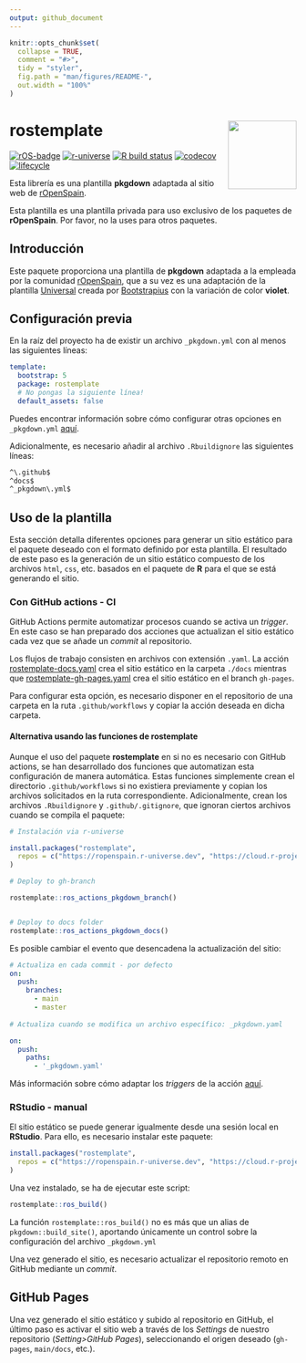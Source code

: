 ```yaml
---
output: github_document
---
```


<!-- README.md is generated from README.Rmd. Please edit that file -->

```r
knitr::opts_chunk$set(
  collapse = TRUE,
  comment = "#>",
  tidy = "styler",
  fig.path = "man/figures/README-",
  out.width = "100%"
)
```

# rostemplate <img src="man/figures/logo.png" align="right" width="120"/>

<!-- badges: start -->

[![rOS-badge](https://ropenspain.github.io/rostemplate/reference/figures/ropenspain-badge.svg)](https://ropenspain.es/)
[![r-universe](https://ropenspain.r-universe.dev/badges/rostemplate)](https://ropenspain.r-universe.dev/rostemplate)
[![R build
status](https://github.com/ropenspain/rostemplate/workflows/R-CMD-check/badge.svg)](https://github.com/ropenspain/rostemplate/actions)
[![codecov](https://codecov.io/gh/ropenspain/rostemplate/branch/main/graph/badge.svg)](https://app.codecov.io/gh/ropenspain/rostemplate)
[![lifecycle](https://lifecycle.r-lib.org/articles/figures/lifecycle-experimental.svg)](https://lifecycle.r-lib.org/articles/stages.html#experimental)

<!-- badges: end -->

Esta librería es una plantilla **pkgdown** adaptada al sitio web de
[rOpenSpain](https://ropenspain.es/).

Esta plantilla es una plantilla privada para uso exclusivo de los paquetes de
**rOpenSpain**. Por favor, no la uses para otros paquetes.

## Introducción

Este paquete proporciona una plantilla de **pkgdown** adaptada a la empleada por
la comunidad [rOpenSpain](https://ropenspain.es/), que a su vez es una
adaptación de la plantilla
[Universal](https://bootstrapious.com/p/universal-business-e-commerce-template)
creada por
[Bootstrapius](https://bootstrapious.com/p/universal-business-e-commerce-template)
con la variación de color **violet**.

## Configuración previa

En la raíz del proyecto ha de existir un archivo `_pkgdown.yml` con al menos las
siguientes líneas:

``` yaml
template:
  bootstrap: 5
  package: rostemplate
  # No pongas la siguiente línea!
  default_assets: false
```

Puedes encontrar información sobre cómo configurar otras opciones en
`_pkgdown.yml` [aquí](https://pkgdown.r-lib.org/articles/pkgdown.html).

Adicionalmente, es necesario añadir al archivo `.Rbuildignore` las siguientes
líneas:

``` default
^\.github$
^docs$
^_pkgdown\.yml$
```

## Uso de la plantilla

Esta sección detalla diferentes opciones para generar un sitio estático para el
paquete deseado con el formato definido por esta plantilla. El resultado de este
paso es la generación de un sitio estático compuesto de los archivos `html`,
`css`, etc. basados en el paquete de **R** para el que se está generando el
sitio.

### Con GitHub actions - CI

GitHub Actions permite automatizar procesos cuando se activa un *trigger*. En
este caso se han preparado dos acciones que actualizan el sitio estático cada
vez que se añade un *commit* al repositorio.

Los flujos de trabajo consisten en archivos con extensión `.yaml`. La acción
[rostemplate-docs.yaml](https://github.com/ropenspain/rostemplate/blob/main/inst/yaml/rostemplate-docs.yaml)
crea el sitio estático en la carpeta `./docs` mientras que
[rostemplate-gh-pages.yaml](https://github.com/ropenspain/rostemplate/blob/main/inst/yaml/rostemplate-gh-pages.yaml)
crea el sitio estático en el branch `gh-pages`.

Para configurar esta opción, es necesario disponer en el repositorio de una
carpeta en la ruta `.github/workflows` y copiar la acción deseada en dicha
carpeta.

#### Alternativa usando las funciones de rostemplate

Aunque el uso del paquete **rostemplate** en si no es necesario con GitHub
actions, se han desarrollado dos funciones que automatizan esta configuración de
manera automática. Estas funciones simplemente crean el directorio
`.github/workflows` si no existiera previamente y copian los archivos
solicitados en la ruta correspondiente. Adicionalmente, crean los archivos
`.Rbuildignore` y `.github/.gitignore`, que ignoran ciertos archivos cuando se
compila el paquete:

```r
# Instalación via r-universe

install.packages("rostemplate",
  repos = c("https://ropenspain.r-universe.dev", "https://cloud.r-project.org")
)

# Deploy to gh-branch

rostemplate::ros_actions_pkgdown_branch()


# Deploy to docs folder
rostemplate::ros_actions_pkgdown_docs()
```

Es posible cambiar el evento que desencadena la actualización del sitio:

``` yaml
# Actualiza en cada commit - por defecto
on:
  push:
    branches:
      - main
      - master
      
# Actualiza cuando se modifica un archivo específico: _pkgdown.yaml

on:
  push:
    paths:
      - '_pkgdown.yaml'
```

Más información sobre cómo adaptar los *triggers* de la acción
[aquí](https://docs.github.com/es/free-pro-team@latest/actions/reference/events-that-trigger-workflows).

### RStudio - manual

El sitio estático se puede generar igualmente desde una sesión local en
**RStudio**. Para ello, es necesario instalar este paquete:

```r
install.packages("rostemplate",
  repos = c("https://ropenspain.r-universe.dev", "https://cloud.r-project.org")
)
```

Una vez instalado, se ha de ejecutar este script:

```r
rostemplate::ros_build()
```

La función `rostemplate::ros_build()` no es más que un alias de
`pkgdown::build_site()`, aportando únicamente un control sobre la configuración
del archivo `_pkgdown.yml`

Una vez generado el sitio, es necesario actualizar el repositorio remoto en
GitHub mediante un *commit*.

## GitHub Pages

Una vez generado el sitio estático y subido al repositorio en GitHub, el último
paso es activar el sitio web a través de los *Settings* de nuestro repositorio
(*Setting\>GitHub Pages*), seleccionando el origen deseado (`gh-pages`,
`main/docs`, etc.).

